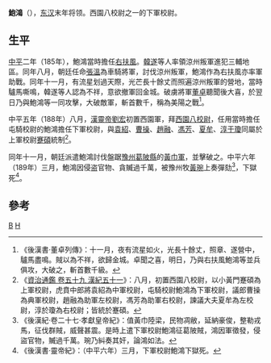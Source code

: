 '''鮑鴻'''（{{bd||？|189年|catIdx=b鲍}}），[[东汉|东汉]]末年将领。西園八校尉之一的下軍校尉。

==生平==
[[中平|中平]]二年（185年），鮑鴻當時擔任[[右扶風|右扶風]]。[[韓遂|韓遂]]等人率領涼州叛軍進犯三輔地區。同年八月，朝廷任命[[张温_(东汉)|張溫]]為車騎將軍，討伐涼州叛軍，鮑鴻作為右扶風亦率軍助戰。同年十一月，有流星划過天際，光芒長十餘丈而照遍涼州叛軍的營地，當時驢馬嘶鳴，韓遂等人認為不祥，意欲撤軍回金城。破虜將軍[[董卓|董卓]]聽聞後大喜，於翌日乃與鮑鴻等一同攻擊，大破敵軍，斬首數千，稱為美陽之戰<ref>《後漢書·董卓列傳》：十一月，夜有流星如火，光長十餘丈，照章、遂營中，驢馬盡鳴。賊以為不祥，欲歸金城。卓聞之喜，明日，乃與右扶風鮑鴻等並兵俱攻，大破之，斬首數千級。</ref>。

中平五年（188年）八月，[[漢靈帝|漢靈帝]][[劉宏|劉宏]]初置西園軍，拜[[西園八校尉|西園八校尉]]，任用當時擔任屯騎校尉的鮑鴻擔任下軍校尉，與[[袁紹|袁紹]]、[[曹操|曹操]]、[[趙融|趙融]]、[[馮芳|馮芳]]、[[夏牟|夏牟]]、[[淳于瓊|淳于瓊]]同屬於上軍校尉[[蹇碩|蹇碩]]統制<ref>《[[s:資治通鑑/卷059|資治通鑑 卷五十九 漢紀五十一]]》：八月，初置西園八校尉，以小黃門蹇碩為上軍校尉，虎賁中郎將袁紹為中軍校尉，屯騎校尉鮑鴻為下軍校尉，議郎曹操為典軍校尉，趙融為助軍左校尉，馮芳為助軍右校尉，諫議大夫夏牟為左校尉，淳於瓊為右校尉；皆統於蹇碩。</ref>。

同年十一月，朝廷派遣鮑鴻討伐盤踞[[豫州|豫州]][[葛陂縣|葛陂縣]]的[[黃巾軍|黃巾軍]]，並擊破之。中平六年（189年）三月，鮑鴻因侵盗官物、貪贓過千萬，被豫州牧[[黃琬|黃琬]]上奏彈劾<ref>《後漢紀·卷二十七·孝獻皇帝紀》：值黃巾陸梁，民物凋敝，延納豪俊，整勒戎馬，征伐群賊，威聲甚震。是時上遣下軍校尉鮑鴻征葛陂賊，鴻因軍徵發，侵盜官物，贓過千萬。琬乃糾奏其奸，論鴻如法。</ref>，下獄死<ref>《後漢書·靈帝紀》：（中平六年）三月，下軍校尉鮑鴻下獄死。</ref>。

==參考==
{{reflist|2}}

[[Category:東漢被處決者|B]]
[[Category:鮑姓|H]]